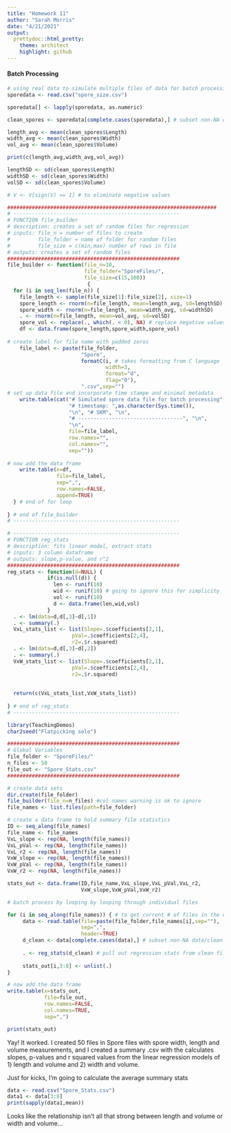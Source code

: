 ```yaml
---
title: "Homework 11"
author: "Sarah Morris"
date: "4/21/2021"
output:
  prettydoc::html_pretty:
    theme: architect
    highlight: github
---
```


#### Batch Processing

```r

# using real data to simulate multiple files of data for batch processing
sporedata <- read.csv("spore_size.csv")

sporedata[] <- lapply(sporedata, as.numeric)

clean_spores <- sporedata[complete.cases(sporedata),] # subset non-NA data/clean cases

length_avg <- mean(clean_spores$Length)
width_avg <- mean(clean_spores$Width)
vol_avg <- mean(clean_spores$Volume)

print(c(length_avg,width_avg,vol_avg))

lengthSD <- sd(clean_spores$Length)
widthSD <- sd(clean_spores$Width)
volSD <- sd(clean_spores$Volume)

# V <- V[sign(V) == 1] # to eliminate negative values

####################################################################
# ------------------------------------------------------
# FUNCTION file_builder
# description: creates a set of random files for regression
# inputs: file_n = number of files to create 
#         file_folder = name of folder for random files
#         file_size = c(min,max) number of rows in file
# outputs: creates a set of random files
########################################################
file_builder <- function(file_n=10,
                         file_folder="SporeFiles/", 
                         file_size=c(15,100)) 
                          { 
  for (i in seq_len(file_n)) { 
    file_length <- sample(file_size[1]:file_size[2], size=1) 
    spore_length <- rnorm(n=file_length, mean=length_avg, sd=lengthSD) 
    spore_width <- rnorm(n=file_length, mean=width_avg, sd=widthSD) 
    . <- rnorm(n=file_length, mean=vol_avg, sd=volSD) 
    spore_vol <- replace(., which(. < 0), NA) # replace negative values with NAs
    df <- data.frame(spore_length,spore_width,spore_vol) 
    
# create label for file name with padded zeros
    file_label <- paste(file_folder, 
                        "Spore",
                        formatC(i, # takes formatting from C language
                                width=3, 
                                format="d",
                                flag="0"),
                        ".csv",sep="")
# set up data file and incorporate time stampe and minimal metadata
    write.table(cat("# Simulated spore data file for batch processing", "\n",
                    "# timestamp: ",as.character(Sys.time()), 
                    "\n", "# SKM", "\n",
                    "# ----------------------------------", "\n",
                    "\n",
                    file=file_label, 
                    row.names="",
                    col.names="",
                    sep=""))
    
# now add the data frame
    write.table(x=df, 
                file=file_label, 
                sep=",", 
                row.names=FALSE, 
                append=TRUE) 
  } # end of for loop
    
} # end of file_builder
# ------------------------------------------------------

# ------------------------------------------------------
# FUNCTION reg_stats
# description: fits linear model, extract stats
# inputs: 3 column dataframe   
# outputs: slope,p-value, and r^2 
########################################################
reg_stats <- function(d=NULL) {
             if(is.null(d)) {
               len <- runif(10)
               wid <- runif(10) # going to ignore this for simplicity
               vol <- runif(10)
               d <- data.frame(len,wid,vol)
             }
  . <- lm(data=d,d[,3]~d[,1])
  . <- summary(.)
  VxL_stats_list <- list(Slope=.$coefficients[2,1],
                     pVal=.$coefficients[2,4],
                     r2=.$r.squared)
  . <- lm(data=d,d[,3]~d[,2])
  . <- summary(.)
  VxW_stats_list <- list(Slope=.$coefficients[2,1],
                     pVal=.$coefficients[2,4],
                     r2=.$r.squared)
  
  
  return(c(VxL_stats_list,VxW_stats_list))
  
} # end of reg_stats
# ------------------------------------------------------

library(TeachingDemos)
char2seed("Flatpicking solo")

########################################################
# Global Variables
file_folder <- "SporeFiles/"
n_files <- 50
file_out <- "Spore_Stats.csv"
########################################################

# create data sets
dir.create(file_folder)
file_builder(file_n=n_files) #col names warning is ok to ignore
file_names <- list.files(path=file_folder)

# create a data frame to hold summary file statistics
ID <- seq_along(file_names)
file_name <- file_names
VxL_slope <- rep(NA, length(file_names))
VxL_pVal <- rep(NA, length(file_names))  
VxL_r2 <- rep(NA, length(file_names))  
VxW_slope <- rep(NA, length(file_names))
VxW_pVal <- rep(NA, length(file_names))  
VxW_r2 <- rep(NA, length(file_names))  

stats_out <- data.frame(ID,file_name,VxL_slope,VxL_pVal,VxL_r2,
                        VxW_slope,VxW_pVal,VxW_r2)

# batch process by looping by looping through individual files

for (i in seq_along(file_names)) { # to get current # of files in the data set
     data <- read.table(file=paste(file_folder,file_names[i],sep=""),
                        sep=",",
                        header=TRUE)
     d_clean <- data[complete.cases(data),] # subset non-NA data/clean cases
     
     . <- reg_stats(d_clean) # pull out regression stats from clean file
     
     stats_out[i,3:8] <- unlist(.) 
}

# now add the data frame
write.table(x=stats_out,
            file=file_out,
            row.names=FALSE,
            col.names=TRUE,
            sep=",") 

print(stats_out)

```
Yay! It worked. I created 50 files in Spore files with spore width, length and volume measurements, and I created a summary .csv with the calculates slopes, p-values and r squared values from the linear regression models of 1) length and volume and 2) width and volume.  


Just for kicks, I'm going to calculate the average summary stats
```r
data <- read.csv("Spore_Stats.csv")
data1 <- data[3:8]
print(sapply(data1,mean))
```
Looks like the relationship isn't all that strong between length and volume or width and volume...  
